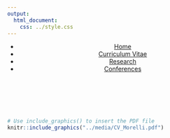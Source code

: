 ```yaml
---
output: 
  html_document:
    css: ../style.css
---
```

<header>
  <nav>
    <ul>
      <li><a href="../index.html">Home</a></li>
      <li><a href="../Curriculum_Vitae/index.html">Curriculum Vitae</a></li>
      <li><a href="../Research/index.html">Research</a></li>
      <li><a href="../Conferences/index.html">Conferences</a></li>
    </ul>
  </nav>
</header>
\
\

```r
# Use include_graphics() to insert the PDF file
knitr::include_graphics("../media/CV_Morelli.pdf")
```
